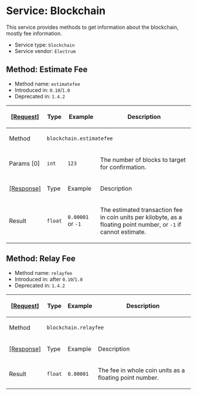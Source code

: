 =Service: Blockchain=

This service provides methods to get information about the blockchain, mostly fee information.

* Service type: <code>blockchain</code>
* Service vendor: <code>Electrum</code>

==Method: Estimate Fee==

* Method name: <code>estimatefee</code>
* Introduced in: <code>0.10</code>/<code>1.0</code>
* Deprecated in: <code>1.4.2</code>

{|
! <ins>[Request]</ins>
! Type
! Example
! Description
|-
! Method
| colspan="3" | <code>blockchain.estimatefee</code>
|-
! Params [0]
| <code>int</code>
| <code>123</code>
| The number of blocks to target for confirmation.
|-
! <ins>[Response]</ins>
! Type
! Example
! Description
|-
! Result
| <code>float</code>
| <code>0.00001</code> or <code>-1</code>
| The estimated transaction fee in coin units per kilobyte, as a floating point number, or <code>-1</code> if cannot estimate.
|}

==Method: Relay Fee==

* Method name: <code>relayfee</code>
* Introduced in: after <code>0.10</code>/<code>1.0</code>
* Deprecated in: <code>1.4.2</code>

{|
! <ins>[Request]</ins>
! Type
! Example
! Description
|-
! Method
| colspan="3" | <code>blockchain.relayfee</code>
|-
! <ins>[Response]</ins>
! Type
! Example
! Description
|-
! Result
| <code>float</code>
| <code>0.00001</code>
| The fee in whole coin units as a floating point number.
|}